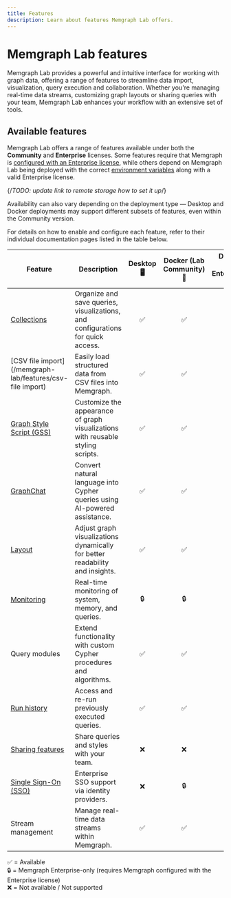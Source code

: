 ```yaml
---
title: Features
description: Learn about features Memgraph Lab offers.
---
```


# Memgraph Lab features 

Memgraph Lab provides a powerful and intuitive interface for working with graph
data, offering a range of features to streamline data import, visualization,
query execution and collaboration. Whether you're managing real-time data
streams, customizing graph layouts or sharing queries with your team, Memgraph
Lab enhances your workflow with an extensive set of tools.

## Available features

Memgraph Lab offers a range of features available under both the **Community**
and **Enterprise** licenses. Some features require that Memgraph is [configured
with an Enterprise license](/database-management/enabling-memgraph-enterprise),
while others depend on Memgraph Lab being deployed with the correct [environment
variables](/memgraph-lab/fundamentals/remote-storage#how-to-set-it-up) along
with a valid Enterprise license.

{/*TODO: update link to remote storage how to set it up*/}

Availability can also vary depending on the deployment type — Desktop and
Docker deployments may support different subsets of features, even within
the Community version.

For details on how to enable and configure each feature, refer to their
individual documentation pages listed in the table below.

| Feature                                                                                           | Description                                                                                 | Desktop 🖥️ | Docker (Lab Community) 🐳 | Docker (Lab Enterprise) 🐳 |
|---------------------------------------------------------------------------------------------------|---------------------------------------------------------------------------------------------|:----------:|:----------------------:|:------------------------:|
| [Collections](/memgraph-lab/features/collections)                                                 | Organize and save queries, visualizations, and configurations for quick access.            | ✅         | ✅                     | ✅                       |
| [CSV file import](/memgraph-lab/features/csv-file import)                                         | Easily load structured data from CSV files into Memgraph.                                  | ✅         | ✅                     | ✅                       |
| [Graph Style Script (GSS)](/memgraph-lab/features/graph-style-script)                             | Customize the appearance of graph visualizations with reusable styling scripts.            | ✅         | ✅                     | ✅                       |
| [GraphChat](/memgraph-lab/features/graphchat)                                                     | Convert natural language into Cypher queries using AI-powered assistance.                  | ✅         | ✅                     | ✅                       |
| [Layout](/memgraph-lab/features/layout)                                                           | Adjust graph visualizations dynamically for better readability and insights.               | ✅         | ✅                     | ✅                       |
| [Monitoring](/memgraph-lab/features/monitoring)                                                   | Real-time monitoring of system, memory, and queries.                                       | 🔒         | 🔒                     | 🔒                       |
| Query modules                                                                                     | Extend functionality with custom Cypher procedures and algorithms.                         | ✅         | ✅                     | ✅                       |
| [Run history](/memgraph-lab/features/run-history)                                                 | Access and re-run previously executed queries.                                             | ✅         | ✅                     | ✅                       |
| [Sharing features](/memgraph-lab/features/sharing-features)                                       | Share queries and styles with your team.                                                   | ❌         | ❌                     | ✅                       |
| [Single Sign-On (SSO)](/memgraph-lab/features/single-sign-on)                                     | Enterprise SSO support via identity providers.                                             | ❌         | 🔒                     | 🔒                       |
| Stream management                                                                                 | Manage real-time data streams within Memgraph.                                             | ✅         | ✅                     | ✅                       |

✅ = Available<br/>
🔒 = Memgraph Enterprise-only (requires Memgraph configured with the Enterprise license)<br/>
❌ = Not available / Not supported<br/>